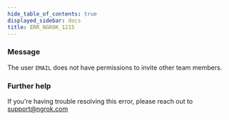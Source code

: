 ```yaml
---
hide_table_of_contents: true
displayed_sidebar: docs
title: ERR_NGROK_1215
---
```


### Message

The user `EMAIL` does not have permissions to invite other team members.

### Further help

If you're having trouble resolving this error, please reach out to [support@ngrok.com](mailto:support@ngrok.com?subject=Help%20with%20ERR_NGROK_1215)
